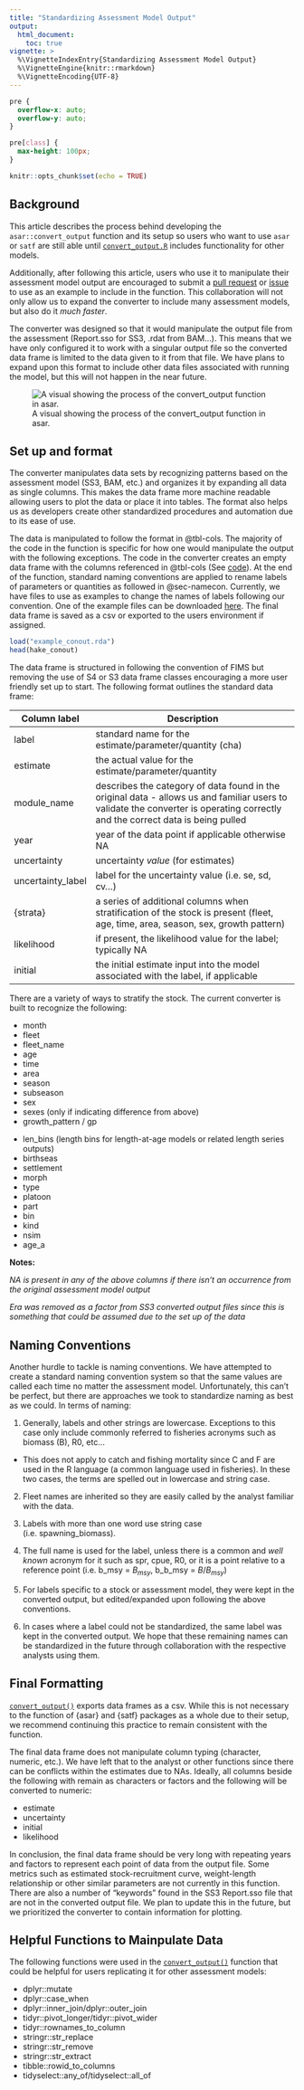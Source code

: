 ```yaml
---
title: "Standardizing Assessment Model Output"
output:
  html_document:
    toc: true
vignette: >
  %\VignetteIndexEntry{Standardizing Assessment Model Output}
  %\VignetteEngine{knitr::rmarkdown}
  %\VignetteEncoding{UTF-8}
---
```

```css
pre {
  overflow-x: auto;
  overflow-y: auto;
}

pre[class] {
  max-height: 100px;
}
```

```r
knitr::opts_chunk$set(echo = TRUE)
```

## Background

This article describes the process behind developing the `asar::convert_output` function and its setup so users who want to use `asar` or `satf` are still able until [`convert_output.R`](https://github.com/nmfs-ost/asar/blob/main/R/convert_output.R) includes functionality for other models.

Additionally, after following this article, users who use it to manipulate their assessment model output are encouraged to submit a [pull request](https://github.com/nmfs-ost/asar/pulls) or [issue](https://github.com/nmfs-ost/asar/issues) to use as an example to include in the function. This collaboration will not only allow us to expand the converter to include many assessment models, but also do it *much faster*.

The converter was designed so that it would manipulate the output file from the assessment (Report.sso for SS3, .rdat from BAM...). This means that we have only configured it to work with a singular output file so the converted data frame is limited to the data given to it from that file. We have plans to expand upon this format to include other data files associated with running the model, but this will not happen in the near future.

![A visual showing the process of the convert_output function in asar.](convert_output_flow.png){height="50%}

## Set up and format

The converter manipulates data sets by recognizing patterns based on the assessment model (SS3, BAM, etc.) and organizes it by expanding all data as single columns. This makes the data frame more machine readable allowing users to plot the data or place it into tables. The format also helps us as developers create other standardized procedures and automation due to its ease of use.

The data is manipulated to follow the format in @tbl-cols. The majority of the code in the function is specific for how one would manipulate the output with the following exceptions. The code in the converter creates an empty data frame with the columns referenced in @tbl-cols (See [code](https://github.com/nmfs-ost/asar/blob/c8db61f325e9926461c70ef2d62349eb8d2bf2dd/R/convert_output.R#L45-L81)). At the end of the function, standard naming conventions are applied to rename labels of parameters or quantities as followed in @sec-namecon. Currently, we have files to use as examples to change the names of labels following our convention. One of the example files can be downloaded [here](https://github.com/nmfs-ost/asar/blob/main/inst/resources/ss3_var_names.xlsx). The final data frame is saved as a csv or exported to the users environment if assigned.


```r
load("example_conout.rda")
head(hake_conout)
```


The data frame is structured in following the convention of FIMS but removing the use of S4 or S3 data frame classes encouraging a more user friendly set up to start. The following format outlines the standard data frame:

| Column label | Description                                 |
|--------------|---------------------------------------------|
| label        | standard name for the estimate/parameter/quantity (cha) |
| estimate     | the actual value for the estimate/parameter/quantity |
| module_name  | describes the category of data found in the original data - allows us and familiar users to validate the converter is operating correctly and the correct data is being pulled |
| year | year of the data point if applicable otherwise NA |
| uncertainty | uncertainty *value* (for estimates) |
| uncertainty_label | label for the uncertainty value (i.e. se, sd, cv...) |
| {strata} | a series of additional columns when stratification of the stock is present (fleet, age, time, area, season, sex, growth pattern) |
| likelihood | if present, the likelihood value for the label; typically NA |
| initial | the initial estimate input into the model associated with the label, if applicable |:Descriptions of column names found in a standardized model output made from `convert_output()`.{#tbl-cols}

There are a variety of ways to stratify the stock. The current converter is built to recognize the following:

<!---
The following code does NOT create separate columns when pkgdown site is built
--->

<!--- 
:::::::::::::: {.columns}
::: {.column width="40%"}
--->

* month
* fleet
* fleet_name
* age 
* time
* area
* season
* subseason
* sex
* sexes (only if indicating difference from above)
* growth_pattern / gp

<!--- 
:::
::: {.column width="60%"}
--->

* len_bins (length bins for length-at-age models or related length series outputs)
* birthseas
* settlement
* morph
* type
* platoon
* part
* bin
* kind
* nsim
* age_a

<!--- 
:::
::::::::::::::
--->

**Notes:**

  *NA is present in any of the above columns if there isn't an occurrence from the original assessment model output*

  *Era was removed as a factor from SS3 converted output files since this is something that could be assumed due to the set up of the data*

## Naming Conventions {#sec-namecon}

Another hurdle to tackle is naming conventions. We have attempted to create a standard naming convention system so that the same values are called each time no matter the assessment model. Unfortunately, this can't be perfect, but there are approaches we took to standardize naming as best as we could. In terms of naming:

1. Generally, labels and other strings are lowercase. Exceptions to this case only include commonly referred to fisheries acronyms such as biomass (B), R0, etc...

  - This does not apply to catch and fishing mortality since C and F are used in the R language (a common language used in fisheries). In these two cases, the terms are spelled out in lowercase and string case.

2. Fleet names are inherited so they are easily called by the analyst familiar with the data.

3. Labels with more than one word use string case (i.e. spawning_biomass).

4. The full name is used for the label, unless there is a common and *well known* acronym for it such as spr, cpue, R0, or it is a point relative to a reference point (i.e. b_msy = $B_{msy}$, b_b_msy = $B/B_{msy}$)

5. For labels specific to a stock or assessment model, they were kept in the converted output, but edited/expanded upon following the above conventions.

6. In cases where a label could not be standardized, the same label was kept in the converted output. We hope that these remaining names can be standardized in the future through collaboration with the respective analysts using them.

## Final Formatting

[`convert_output()`](https://github.com/nmfs-ost/asar/blob/main/R/convert_output.R) exports data frames as a csv. While this is not necessary to the function of {asar} and {satf} packages as a whole due to their setup, we recommend continuing this practice to remain consistent with the function.

The final data frame does not manipulate column typing (character, numeric, etc.). We have left that to the analyst or other functions since there can be conflicts within the estimates due to NAs. Ideally, all columns beside the following with remain as characters or factors and the following will be converted to numeric:

  - estimate
  - uncertainty
  - initial
  - likelihood
  
In conclusion, the final data frame should be very long with repeating years and factors to represent each point of data from the output file. Some metrics such as estimated stock-recruitment curve, weight-length relationship or other similar parameters are not currently in this function. There are also a number of "keywords" found in the SS3 Report.sso file that are not in the converted output file. We plan to update this in the future, but we prioritized the converter to contain information for plotting.

## Helpful Functions to Mainpulate Data

The following functions were used in the [`convert_output()`](https://github.com/nmfs-ost/asar/blob/main/R/convert_output.R) function that could be helpful for users replicating it for other assessment models:

- dplyr::mutate
- dplyr::case_when
- dplyr::inner_join/dplyr::outer_join
- tidyr::pivot_longer/tidyr::pivot_wider
- tidyr::rownames_to_column
- stringr::str_replace
- stringr::str_remove
- stringr::str_extract
- tibble::rowid_to_columns
- tidyselect::any_of/tidyselect::all_of
